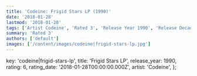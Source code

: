 ```yaml
---
title: 'Codeine: Frigid Stars LP (1990)'
date: '2018-01-28'
lastmod: '2018-01-28'
tags: ['Artist Codeine', 'Rated 3', 'Release Year 1990', 'Release Decade 1990']
summary: 'Rated 3'
authors: ['default']
images: ['/content/images/codeine|frigid-stars-lp.jpg']
---
```


  key: 'codeine|frigid-stars-lp',
  title: 'Frigid Stars LP',
  release_year: 1990,
  rating: 6,
  rating_date: '2018-01-28T00:00:00.000Z',
  artist: 'Codeine',
};

<MusicRating data={data} />
